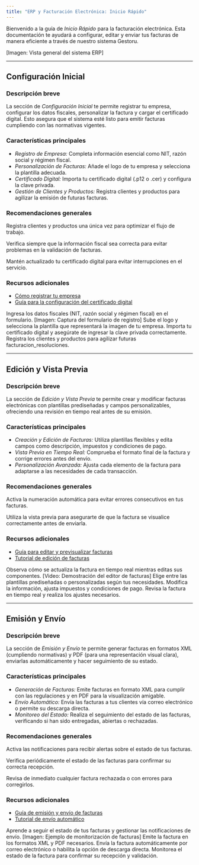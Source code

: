 ```yaml
---
title: "ERP y Facturación Electrónica: Inicio Rápido"
---
```



Bienvenido a la guía de *Inicio Rápido* para la facturación electrónica. Esta documentación te ayudará a configurar, editar y enviar tus facturas de manera eficiente a través de nuestro sistema Gestoru.

[Imagen: Vista general del sistema ERP]

---

## Configuración Inicial

### Descripción breve
La sección de *Configuración Inicial* te permite registrar tu empresa, configurar los datos fiscales, personalizar la factura y cargar el certificado digital. Esto asegura que el sistema esté listo para emitir facturas cumpliendo con las normativas vigentes.

### Características principales
- *Registro de Empresa:* Completa información esencial como NIT, razón social y régimen fiscal.
- *Personalización de Facturas:* Añade el logo de tu empresa y selecciona la plantilla adecuada.
- *Certificado Digital:* Importa tu certificado digital (.p12 o .cer) y configura la clave privada.
- *Gestión de Clientes y Productos:* Registra clientes y productos para agilizar la emisión de futuras facturas.

### Recomendaciones generales
<Tip>Registra clientes y productos una única vez para optimizar el flujo de trabajo.</Tip>

<Note>Verifica siempre que la información fiscal sea correcta para evitar problemas en la validación de facturas.</Note>

<Warning>Mantén actualizado tu certificado digital para evitar interrupciones en el servicio.</Warning>

### Recursos adicionales
- [Cómo registrar tu empresa](https://ayuda.gestoru.com/ayuda/inicio-rapido/configuracion)
- [Guía para la configuración del certificado digital](https://ayuda.gestoru.com/ayuda/inicio-rapido/configuracion)

<Steps>
  <Step title="Paso 1: Registro de Empresa">
    Ingresa los datos fiscales (NIT, razón social y régimen fiscal) en el formulario. [Imagen: Captura del formulario de registro]
  </Step>
  <Step title="Paso 2: Personalización de Facturas">
    Sube el logo y selecciona la plantilla que representará la imagen de tu empresa.
  </Step>
  <Step title="Paso 3: Configuración del Certificado">
    Importa tu certificado digital y asegúrate de ingresar la clave privada correctamente.
  </Step>
  <Step title="Paso 4: Gestión de Clientes y Productos">
    Registra los clientes y productos para agilizar futuras facturacion_resoluciones.
  </Step>
</Steps>

---

## Edición y Vista Previa

### Descripción breve
La sección de *Edición y Vista Previa* te permite crear y modificar facturas electrónicas con plantillas prediseñadas y campos personalizables, ofreciendo una revisión en tiempo real antes de su emisión.

### Características principales
- *Creación y Edición de Facturas:* Utiliza plantillas flexibles y edita campos como descripción, impuestos y condiciones de pago.
- *Vista Previa en Tiempo Real:* Comprueba el formato final de la factura y corrige errores antes del envío.
- *Personalización Avanzada:* Ajusta cada elemento de la factura para adaptarse a las necesidades de cada transacción.

### Recomendaciones generales
<Tip>Activa la numeración automática para evitar errores consecutivos en tus facturas.</Tip>

<Note>Utiliza la vista previa para asegurarte de que la factura se visualice correctamente antes de enviarla.</Note>

### Recursos adicionales
- [Guía para editar y previsualizar facturas](https://ayuda.gestoru.com/ayuda/inicio-rapido/edicion-vista-previa)
- [Tutorial de edición de facturas](https://ayuda.gestoru.com/ayuda/inicio-rapido/edicion-vista-previa)

<Card title="Ejemplo de Edición y Vista Previa">
  Observa cómo se actualiza la factura en tiempo real mientras editas sus componentes. [Video: Demostración del editor de facturas]
</Card>

<Steps>
  <Step title="Paso 1: Selección de Plantilla">
    Elige entre las plantillas prediseñadas o personalizadas según tus necesidades.
  </Step>
  <Step title="Paso 2: Edición de Campos">
    Modifica la información, ajusta impuestos y condiciones de pago.
  </Step>
  <Step title="Paso 3: Revisión en Vista Previa">
    Revisa la factura en tiempo real y realiza los ajustes necesarios.
  </Step>
</Steps>

---

## Emisión y Envío

### Descripción breve
La sección de *Emisión y Envío* te permite generar facturas en formatos XML (cumpliendo normativas) y PDF (para una representación visual clara), enviarlas automáticamente y hacer seguimiento de su estado.

### Características principales
- *Generación de Facturas:* Emite facturas en formato XML para cumplir con las regulaciones y en PDF para la visualización amigable.
- *Envío Automático:* Envía las facturas a tus clientes vía correo electrónico o permite su descarga directa.
- *Monitoreo del Estado:* Realiza el seguimiento del estado de las facturas, verificando si han sido entregadas, abiertas o rechazadas.

### Recomendaciones generales
<Tip>Activa las notificaciones para recibir alertas sobre el estado de tus facturas.</Tip>

<Note>Verifica periódicamente el estado de las facturas para confirmar su correcta recepción.</Note>

<Warning>Revisa de inmediato cualquier factura rechazada o con errores para corregirlos.</Warning>

### Recursos adicionales
- [Guía de emisión y envío de facturas](https://ayuda.gestoru.com/ayuda/inicio-rapido/emision-envio)
- [Tutorial de envío automático](https://ayuda.gestoru.com/ayuda/inicio-rapido/emision-envio)

<Card title="Monitorización de Facturas">
  Aprende a seguir el estado de tus facturas y gestionar las notificaciones de envío. [Imagen: Ejemplo de monitorización de facturas]
</Card>

<Steps>
  <Step title="Paso 1: Generación de la Factura">
    Emite la factura en los formatos XML y PDF necesarios.
  </Step>
  <Step title="Paso 2: Envío al Cliente">
    Envía la factura automáticamente por correo electrónico o habilita la opción de descarga directa.
  </Step>
  <Step title="Paso 3: Seguimiento">
    Monitorea el estado de la factura para confirmar su recepción y validación.
  </Step>
</Steps>